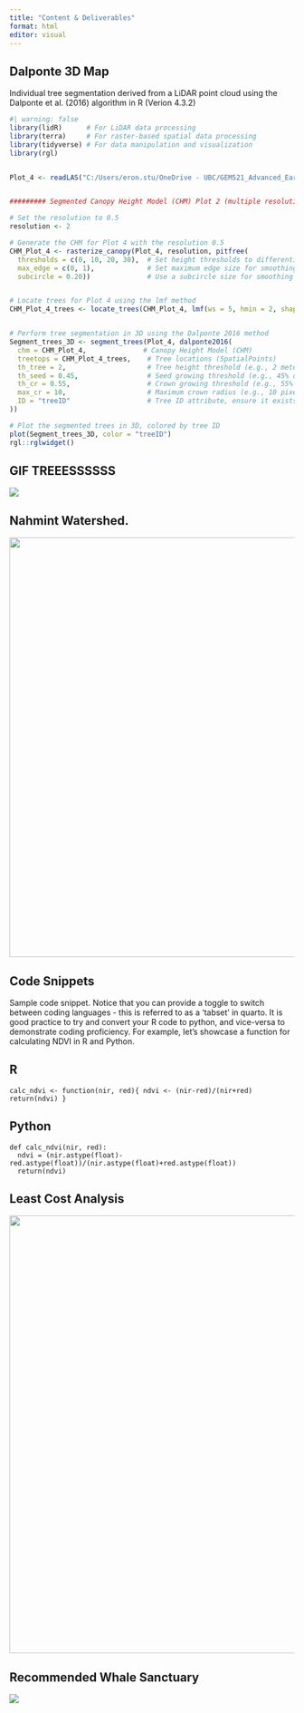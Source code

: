 ```yaml
---
title: "Content & Deliverables"
format: html
editor: visual
---
```


## Dalponte 3D Map

Individual tree segmentation derived from a LiDAR point cloud using the Dalponte et al. (2016) algorithm in R (Verion 4.3.2)

```r
#| warning: false
library(lidR)      # For LiDAR data processing
library(terra)     # For raster-based spatial data processing
library(tidyverse) # For data manipulation and visualization
library(rgl) 


Plot_4 <- readLAS("C:/Users/eron.stu/OneDrive - UBC/GEM521_Advanced_Earth_Observation_Image_Processing/GEM521_Labs/Lab5/Dalponte/Plots/Plot_4.las")


######### Segmented Canopy Height Model (CHM) Plot 2 (multiple resolutions)

# Set the resolution to 0.5
resolution <- 2

# Generate the CHM for Plot 4 with the resolution 0.5
CHM_Plot_4 <- rasterize_canopy(Plot_4, resolution, pitfree(
  thresholds = c(0, 10, 20, 30),  # Set height thresholds to differentiate canopy features
  max_edge = c(0, 1),             # Set maximum edge size for smoothing
  subcircle = 0.20))              # Use a subcircle size for smoothing


# Locate trees for Plot 4 using the lmf method
CHM_Plot_4_trees <- locate_trees(CHM_Plot_4, lmf(ws = 5, hmin = 2, shape = "circular"))


# Perform tree segmentation in 3D using the Dalponte 2016 method
Segment_trees_3D <- segment_trees(Plot_4, dalponte2016(
  chm = CHM_Plot_4,              # Canopy Height Model (CHM)
  treetops = CHM_Plot_4_trees,    # Tree locations (SpatialPoints)
  th_tree = 2,                    # Tree height threshold (e.g., 2 meters)
  th_seed = 0.45,                 # Seed growing threshold (e.g., 45% of tree height)
  th_cr = 0.55,                   # Crown growing threshold (e.g., 55% of current tree height)
  max_cr = 10,                    # Maximum crown radius (e.g., 10 pixels)
  ID = "treeID"                   # Tree ID attribute, ensure it exists in your treetops data
))

# Plot the segmented trees in 3D, colored by tree ID
plot(Segment_trees_3D, color = "treeID")
rgl::rglwidget()

```

## GIF TREEESSSSSS

![](images/GIF_Trees.gif)

## Nahmint Watershed.

![](images/Nahmint%20Watershep%20on%20Vancouver%20Island,%20B.C..jpg){width="741"}

## Code Snippets

Sample code snippet. Notice that you can provide a toggle to switch between coding languages - this is referred to as a 'tabset' in quarto. It is good practice to try and convert your R code to python, and vice-versa to demonstrate coding proficiency. For example, let's showcase a function for calculating NDVI in R and Python.

::: {.panel-tabset group="language"}
## R

``` (.r)
calc_ndvi <- function(nir, red){ ndvi <- (nir-red)/(nir+red) return(ndvi) }
```

## Python

``` (.python)
def calc_ndvi(nir, red): 
  ndvi = (nir.astype(float)-red.astype(float))/(nir.astype(float)+red.astype(float))
  return(ndvi)
```
:::

## Least Cost Analysis

![](images/Least%20Cost%20Analysis%20E-Portfolio.jpg){width="773"}

## Recommended Whale Sanctuary

![](images/Whale%20Sanctuary%20Layout.jpg)
